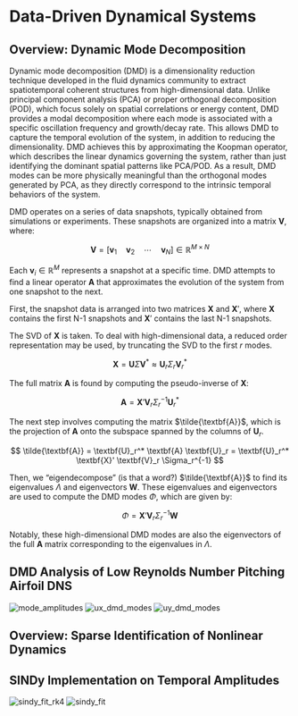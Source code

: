 # Data-Driven Dynamical Systems

## Overview: Dynamic Mode Decomposition

Dynamic mode decomposition (DMD) is a dimensionality reduction technique developed in the fluid dynamics community to extract spatiotemporal coherent structures from high-dimensional data. Unlike principal component analysis (PCA) or proper orthogonal decomposition (POD), which focus solely on spatial correlations or energy content, DMD provides a modal decomposition where each mode is associated with a specific oscillation frequency and growth/decay rate. This allows DMD to capture the temporal evolution of the system, in addition to reducing the dimensionality. DMD achieves this by approximating the Koopman operator, which describes the linear dynamics governing the system, rather than just identifying the dominant spatial patterns like PCA/POD. As a result, DMD modes can be more physically meaningful than the orthogonal modes generated by PCA, as they directly correspond to the intrinsic temporal behaviors of the system.

DMD operates on a series of data snapshots, typically obtained from simulations or experiments. These snapshots are organized into a matrix $\textbf{V}$, where:

$$ \textbf{V} = \left[ \textbf{v}_1 \quad \textbf{v}_2 \quad \cdots \quad \textbf{v}_N \right] \in \mathbb{R}^{M \times N}$$

Each $\textbf{v}_i \in \mathbb{R}^M$ represents a snapshot at a specific time. DMD attempts to find a linear operator $\textbf{A}$ that approximates the evolution of the system from one snapshot to the next. 

First, the snapshot data is arranged into two matrices $\textbf{X}$ and $\textbf{X}'$, where $\textbf{X}$ contains the first N-1 snapshots and $\textbf{X}'$ contains the last N-1 snapshots.

The SVD of $\textbf{X}$ is taken. To deal with high-dimensional data, a reduced order representation may be used, by truncating the SVD to the first $r$ modes.

$$ \textbf{X} = \textbf{U} \Sigma \textbf{V}^* \approx \textbf{U}_r \Sigma_r \textbf{V}^*_r$$

The full matrix $\textbf{A}$ is found by computing the pseudo-inverse of $\textbf{X}$:

$$ \textbf{A} = \textbf{X}' \textbf{V}_r \Sigma_r^{-1} \textbf{U}_r^* $$

The next step involves computing the matrix $\tilde{\textbf{A}}$, which is the projection of $\textbf{A}$ onto the subspace spanned by the columns of $\textbf{U}_r$.

$$ \tilde{\textbf{A}} = \textbf{U}_r^* \textbf{A} \textbf{U}_r = \textbf{U}_r^* \textbf{X}' \textbf{V}_r \Sigma_r^{-1} $$

Then, we "eigendecompose" (is that a word?) $\tilde{\textbf{A}}$ to find its eigenvalues $\Lambda$ and eigenvectors $\textbf{W}$. These eigenvalues and eigenvectors are used to compute the DMD modes $\Phi$, which are given by:

$$\Phi = \textbf{X}' \textbf{V}_r \Sigma_r^{-1} \textbf{W}$$

Notably, these high-dimensional DMD modes are also the eigenvectors of the full $\textbf{A}$ matrix corresponding to the eigenvalues in $\Lambda$.

## DMD Analysis of Low Reynolds Number Pitching Airfoil DNS

![mode_amplitudes](images/dmd_analysis_figs/mode_amplitudes.png)
![ux_dmd_modes](images/dmd_analysis_figs/ux_dmd_modes.png)
![uy_dmd_modes](images/dmd_analysis_figs/uy_dmd_modes.png)

## Overview: Sparse Identification of Nonlinear Dynamics

## SINDy Implementation on Temporal Amplitudes

![sindy_fit_rk4](images/sindy_figs/sindy_fit_rk4.png)
![sindy_fit](images/sindy_figs/sindy_fit.png)